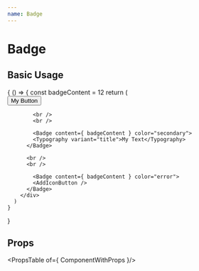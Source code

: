 ```yaml
---
name: Badge
---
```



# Badge


## Basic Usage

<Playground>
  {
    () => {
      const badgeContent = 12
      return (
        <div>
      		<Badge content={ badgeContent }>
      		  <Button>My Button</Button>
      		</Badge>
      		
      		<br />
      		<br />
      		
      		<Badge content={ badgeContent } color="secondary">
            <Typography variant="title">My Text</Typography>
          </Badge>
          
          <br />
          <br />
          
      		<Badge content={ badgeContent } color="error">
            <AddIconButton />
          </Badge>
      	</div>
      )
    }  
  }
</Playground>

## Props

<PropsTable of={ ComponentWithProps }/>
